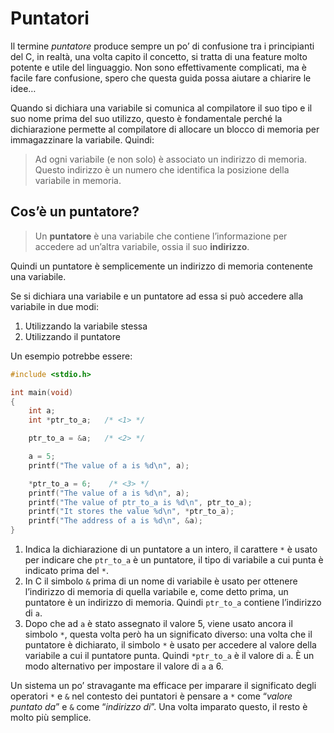# Puntatori

Il termine *puntatore* produce sempre un po' di confusione tra i principianti del C, in realtà, una volta capito il concetto, si tratta di una feature molto potente e utile del linguaggio. Non sono effettivamente complicati, ma è facile fare confusione, spero che questa guida possa aiutare a chiarire le idee...

Quando si dichiara una variabile si comunica al compilatore il suo tipo e il suo nome prima del suo utilizzo, questo è fondamentale perché la dichiarazione permette al compilatore di allocare un blocco di memoria per immagazzinare la variabile. Quindi:

> Ad ogni variabile (e non solo) è associato un indirizzo di memoria. Questo indirizzo è un numero che identifica la posizione della variabile in memoria.

## Cos'è un puntatore?

> Un **puntatore** è una variabile che contiene l'informazione per accedere ad un'altra variabile, ossia il suo **indirizzo**.

Quindi un puntatore è semplicemente un indirizzo di memoria contenente una variabile.

Se si dichiara una variabile e un puntatore ad essa si può accedere alla variabile in due modi:

1. Utilizzando la variabile stessa
2. Utilizzando il puntatore

Un esempio potrebbe essere:

```c
#include <stdio.h>

int main(void)
{
    int a;
    int *ptr_to_a;   /* <1> */

    ptr_to_a = &a;   /* <2> */

    a = 5;
    printf("The value of a is %d\n", a);

    *ptr_to_a = 6;    /* <3> */
    printf("The value of a is %d\n", a);
    printf("The value of ptr_to_a is %d\n", ptr_to_a);
    printf("It stores the value %d\n", *ptr_to_a);
    printf("The address of a is %d\n", &a);
}
```

1. Indica la dichiarazione di un puntatore a un intero, il carattere `*` è usato per indicare che `ptr_to_a` è un puntatore, il tipo di variabile a cui punta è indicato prima del `*`.
2. In C il simbolo `&` prima di un nome di variabile è usato per ottenere l'indirizzo di memoria di quella variabile e, come detto prima, un puntatore è un indirizzo di memoria. Quindi `ptr_to_a` contiene l'indirizzo di `a`.
3. Dopo che ad `a` è stato assegnato il valore 5, viene usato ancora il simbolo `*`, questa volta però ha un significato diverso: una volta che il puntatore è dichiarato, il simbolo `*` è usato per accedere al valore della variabile a cui il puntatore punta. Quindi `*ptr_to_a` è il valore di `a`. È un modo alternativo per impostare il valore di `a` a 6.

::: {.callout-tip}
Un sistema un po' stravagante ma efficace per imparare il significato degli operatori `*` e `&` nel contesto dei puntatori è pensare a `*` come "*valore puntato da*" e `&` come "*indirizzo di*". Una volta imparato questo, il resto è molto più semplice.
:::
